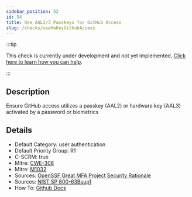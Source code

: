```yaml
---
sidebar_position: 52
id: 54
title: Use AAL2/3 Passkeys for GitHub Access
slug: /checks/useHwKeyGithubAccess
---
```


<!-- BANNER:START -->
:::tip

This check is currently under development and not yet implemented. [Click here to learn how you can help](/contribute).

:::
<!-- BANNER:END -->

<!-- DESCRIPTION:START -->
## Description
Ensure GitHub access utilizes a passkey (AAL2) or hardware key (AAL3) activated by a password or biometrics
<!-- DESCRIPTION:END -->

<!-- DETAILS:START -->
## Details
- Default Category: user authentication
- Default Priority Group: R1
- C-SCRM: true
- Mitre: [CWE-308](https://cwe.mitre.org/data/definitions/308.html)
- Mitre: [M1032](https://attack.mitre.org/mitigations/M1032/)
- Sources: [OpenSSF Great MFA Project Security Rationale](https://github.com/ossf/great-mfa-project/blob/main/security-rationale.md)
- Sources: [NIST SP 800-63Bsup1](https://www.nist.gov/blogs/cybersecurity-insights/giving-nist-digital-identity-guidelines-boost-supplement-incorporating)
- How To: [Github Docs](https://docs.github.com/en/authentication/securing-your-account-with-two-factor-authentication-2fa/configuring-two-factor-authentication#configuring-two-factor-authentication-using-a-passkey)

<!-- DETAILS:END -->
